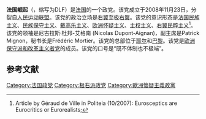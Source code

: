 '''法国崛起'''（{{lang-fr|Debout la France}}，缩写为DLF）是[[法国|法国]]的一个政党。该党成立于2008年11月23日，分裂自[[人民运动联盟|人民运动联盟]]。该党的政治立场是[[右翼|右翼]]至[[极右翼|极右翼]]。该党的意识形态是[[法国民族主义|法国民族主义]]、[[民族保守主义|民族保守主义]]、[[戴高乐主义|戴高乐主义]]、[[欧洲怀疑主义|欧洲怀疑主义]]、[[主权主义|主权主义]]、[[右翼民粹主义|右翼民粹主义]]<ref>Article by Géraud de Ville in Politeia (10/2007): Eurosceptics are Eurocritics or Eurorealists;</ref>。该党的领袖是尼古拉斯·杜邦-艾格南 (Nicolas Dupont-Aignan)，副主席是Patrick Mignon，秘书长是Frédéric Mortier。该党的总部位于[[耶尔_(埃松省)|耶尔]]和[[巴黎|巴黎]]。该党是[[欧洲保守派和改革主义者党|欧洲保守派和改革主义者党]]的成员。该党的口号是“既不体制也不极端”。

==参考文献==
{{reflist}}
{{法国政党}}

[[Category:法国政党|Category:法国政党]]
[[Category:极右派政党|Category:极右派政党]]
[[Category:歐洲懷疑主義政黨|Category:歐洲懷疑主義政黨]]
{{politic-stub}}